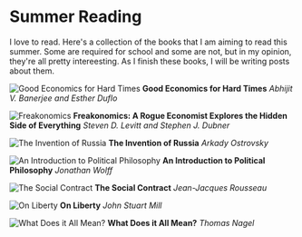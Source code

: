 
# Summer Reading

<Construction />

I love to read. Here's a collection of the books that I am aiming to read this summer. Some are required for school and some are not, but in my opinion, they're all pretty intereesting. As I finish these books, I will be writing posts about them.

<Books >

![Good Economics for Hard Times](https://i.gr-assets.com/images/S/compressed.photo.goodreads.com/books/1562348201l/51014619._SX318_SY475_.jpg)
**Good Economics for Hard Times** _Abhijit V. Banerjee and Esther Duflo_

![Freakonomics](https://i.gr-assets.com/images/S/compressed.photo.goodreads.com/books/1550917827l/1202._SX318_.jpg)
**Freakonomics: A Rogue Economist Explores the Hidden Side of Everything** _Steven D. Levitt and Stephen J. Dubner_

![The Invention of Russia](https://i.gr-assets.com/images/S/compressed.photo.goodreads.com/books/1453057553l/27246121.jpg)
**The Invention of Russia** _Arkady Ostrovsky_

![An Introduction to Political Philosophy](https://i.gr-assets.com/images/S/compressed.photo.goodreads.com/books/1386920670l/31851.jpg)
**An Introduction to Political Philosophy** _Jonathan Wolff_

![The Social Contract](https://i.gr-assets.com/images/S/compressed.photo.goodreads.com/books/1388197284l/12651.jpg)
**The Social Contract** _Jean-Jacques Rousseau_

![On Liberty](https://i.gr-assets.com/images/S/compressed.photo.goodreads.com/books/1555338584l/385228._SY475_.jpg)
**On Liberty** _John Stuart Mill_

![What Does it All Mean?](https://i.gr-assets.com/images/S/compressed.photo.goodreads.com/books/1347684253l/100021.jpg)
**What Does it All Mean?** _Thomas Nagel_

</Books>
